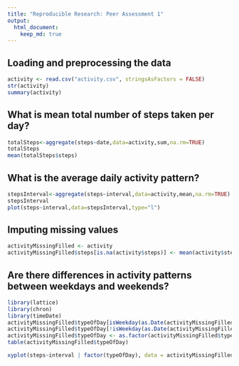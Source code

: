```yaml
---
title: "Reproducible Research: Peer Assessment 1"
output: 
  html_document:
    keep_md: true
---
```



## Loading and preprocessing the data

```r
activity <- read.csv("activity.csv", stringsAsFactors = FALSE)
str(activity)
summary(activity)
```


## What is mean total number of steps taken per day?

```r
totalSteps<-aggregate(steps~date,data=activity,sum,na.rm=TRUE)
totalSteps
mean(totalSteps$steps)
```


## What is the average daily activity pattern?
```r
stepsInterval<-aggregate(steps~interval,data=activity,mean,na.rm=TRUE)
stepsInterval
plot(steps~interval,data=stepsInterval,type="l")
```



## Imputing missing values

```r
activityMissingFilled <- activity
activityMissingFilled$steps[is.na(activity$steps)] <- mean(activity$steps,na.rm = TRUE)

```

## Are there differences in activity patterns between weekdays and weekends?
```r
library(lattice)
library(chron)
library(timeDate)
activityMissingFilled$typeOfDay[isWeekday(as.Date(activityMissingFilled$date))] <- "weekday"
activityMissingFilled$typeOfDay[!isWeekday(as.Date(activityMissingFilled$date))] <- "weekend"
activityMissingFilled$typeOfDay <- as.factor(activityMissingFilled$typeOfDay)
table(activityMissingFilled$typeOfDay)

xyplot(steps~interval | factor(typeOfDay), data = activityMissingFilled, aspect = 1/2, type = "l")

```

